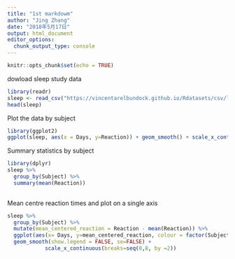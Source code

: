 ```yaml
---
title: "1st markdowm"
author: "Jing Zhang"
date: "2018年5月17日"
output: html_document
editor_options: 
  chunk_output_type: console
---
```


```r
knitr::opts_chunk$set(echo = TRUE)
```

dowload sleep study data
```r
library(readr)
sleep <- read_csv("https://vincentarelbundock.github.io/Rdatasets/csv/lme4/sleepstudy.csv") # no spaces
head(sleep)
```

Plot the data by subject
```r
library(ggplot2)
ggplot(sleep, aes(x = Days, y=Reaction)) + geom_smooth() + scale_x_continuous(breaks=seq(0,8, by =2)) + facet_wrap(~Subject)

```

Summary statistics by subject
```r
library(dplyr)
sleep %>%
  group_by(Subject) %>%
  summary(mean(Reaction))
  
```


Mean centre reaction times and plot on a single axis
```r
sleep %>%
  group_by(Subject) %>%
  mutate(mean_centered_reaction = Reaction - mean(Reaction)) %>%
  ggplot(aes(x= Days, y=mean_centered_reaction, colour = factor(Subject))) +
  geom_smooth(show.legend = FALSE, se=FALSE) +
            scale_x_continuous(breaks=seq(0,8, by =2))
  
```








